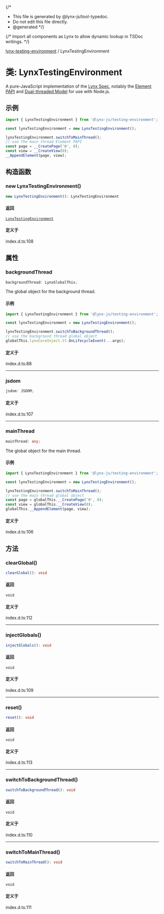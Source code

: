 {/*
* This file is generated by @lynx-js/tool-typedoc.
* Do not edit this file directly.
* @generated
*/}

{/* Import all components as Lynx to allow dynamic lookup in TSDoc writings. */}


[lynx-testing-environment](/api/lynx-testing-environment/index.mdx) / LynxTestingEnvironment

# 类: LynxTestingEnvironment

A pure-JavaScript implementation of the [Lynx Spec](https://lynxjs.org/guide/spec.html),
notably the [Element PAPI](https://lynxjs.org/api/engine/element-api) and [Dual-threaded Model](https://lynxjs.org/guide/spec#dual-threaded-model) for use with Node.js.

## 示例

```ts
import { LynxTestingEnvironment } from '@lynx-js/testing-environment';

const lynxTestingEnvironment = new LynxTestingEnvironment();

lynxTestingEnvironment.switchToMainThread();
// use the main thread Element PAPI
const page = __CreatePage('0', 0);
const view = __CreateView(0);
__AppendElement(page, view);

```

## 构造函数

### new LynxTestingEnvironment()

```ts
new LynxTestingEnvironment(): LynxTestingEnvironment
```

#### 返回

[`LynxTestingEnvironment`](/api/lynx-testing-environment/Class.LynxTestingEnvironment.mdx)

#### 定义于

index.d.ts:108

## 属性

### backgroundThread

```ts
backgroundThread: LynxGlobalThis;
```

The global object for the background thread.

#### 示例

```ts
import { LynxTestingEnvironment } from '@lynx-js/testing-environment';

const lynxTestingEnvironment = new LynxTestingEnvironment();

lynxTestingEnvironment.switchToBackgroundThread();
// use the background thread global object
globalThis.lynxCoreInject.tt.OnLifecycleEvent(...args);
```

#### 定义于

index.d.ts:88

***

### jsdom

```ts
jsdom: JSDOM;
```

#### 定义于

index.d.ts:107

***

### mainThread

```ts
mainThread: any;
```

The global object for the main thread.

#### 示例

```ts
import { LynxTestingEnvironment } from '@lynx-js/testing-environment';

const lynxTestingEnvironment = new LynxTestingEnvironment();

lynxTestingEnvironment.switchToMainThread();
// use the main thread global object
const page = globalThis.__CreatePage('0', 0);
const view = globalThis.__CreateView(0);
globalThis.__AppendElement(page, view);
```

#### 定义于

index.d.ts:106

## 方法

### clearGlobal()

```ts
clearGlobal(): void
```

#### 返回

`void`

#### 定义于

index.d.ts:112

***

### injectGlobals()

```ts
injectGlobals(): void
```

#### 返回

`void`

#### 定义于

index.d.ts:109

***

### reset()

```ts
reset(): void
```

#### 返回

`void`

#### 定义于

index.d.ts:113

***

### switchToBackgroundThread()

```ts
switchToBackgroundThread(): void
```

#### 返回

`void`

#### 定义于

index.d.ts:110

***

### switchToMainThread()

```ts
switchToMainThread(): void
```

#### 返回

`void`

#### 定义于

index.d.ts:111

